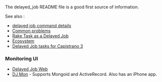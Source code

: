 The delayed_job README file is a good first source of information.

See also :
* [[delayed job command details]]
* [[Common problems]]
* [[Rake Task as a Delayed Job]]
* [[Ecosystem]]
* [[Delayed Job tasks for Capistrano 3]]

===Monitoring UI===
* [https://github.com/ejschmitt/delayed_job_web Delayed Job Web]
* [https://github.com/akshayrawat/dj_mon DJ Mon] - Supports Mongoid and ActiveRecord. Also has an iPhone app.
